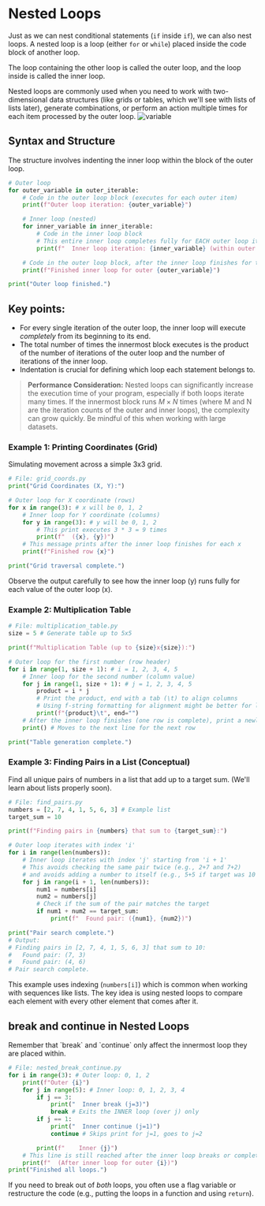  # Nested Loops


<section id="nested-loops"></section>

Just as we can nest conditional statements (`if` inside `if`), we can also nest loops. A nested loop is a loop (either `for` or `while`) placed inside the code block of another loop.

The loop containing the other loop is called the outer loop, and the loop inside is called the inner loop.

Nested loops are commonly used when you need to work with two-dimensional data structures (like grids or tables, which we'll see with lists of lists later), generate combinations, or perform an action multiple times for each item processed by the outer loop.
<img src="/src/courses/python/images/nested_loop.png" alt="variable" className="w-150 h-100 mx-auto" />
## Syntax and Structure
<section id="nested-loop-syntax"></section>
The structure involves indenting the inner loop within the block of the outer loop.

```python
# Outer loop
for outer_variable in outer_iterable:
    # Code in the outer loop block (executes for each outer item)
    print(f"Outer loop iteration: {outer_variable}")

    # Inner loop (nested)
    for inner_variable in inner_iterable:
        # Code in the inner loop block
        # This entire inner loop completes fully for EACH outer loop iteration
        print(f"  Inner loop iteration: {inner_variable} (within outer {outer_variable})")

    # Code in the outer loop block, after the inner loop finishes for this outer iteration
    print(f"Finished inner loop for outer {outer_variable}")

print("Outer loop finished.")
```

## Key points:

*   For every single iteration of the outer loop, the inner loop will execute *completely* from its beginning to its end.
*   The total number of times the innermost block executes is the product of the number of iterations of the outer loop and the number of iterations of the inner loop.
*   Indentation is crucial for defining which loop each statement belongs to.

> **Performance Consideration:** Nested loops can significantly increase the execution time of your program, especially if both loops iterate many times. If the innermost block runs $M \times N$ times (where M and N are the iteration counts of the outer and inner loops), the complexity can grow quickly. Be mindful of this when working with large datasets.

### Example 1: Printing Coordinates (Grid)
<section id="printing-coordinates-grid"></section>

Simulating movement across a simple 3x3 grid.

```python
# File: grid_coords.py
print("Grid Coordinates (X, Y):")

# Outer loop for X coordinate (rows)
for x in range(3): # x will be 0, 1, 2
    # Inner loop for Y coordinate (columns)
    for y in range(3): # y will be 0, 1, 2
        # This print executes 3 * 3 = 9 times
        print(f"  ({x}, {y})")
    # This message prints after the inner loop finishes for each x
    print(f"Finished row {x}")

print("Grid traversal complete.")
```

Observe the output carefully to see how the inner loop (y) runs fully for each value of the outer loop (x).

### Example 2: Multiplication Table
<section id="multiplication-table"></section>

```python
# File: multiplication_table.py
size = 5 # Generate table up to 5x5

print(f"Multiplication Table (up to {size}x{size}):")

# Outer loop for the first number (row header)
for i in range(1, size + 1): # i = 1, 2, 3, 4, 5
    # Inner loop for the second number (column value)
    for j in range(1, size + 1): # j = 1, 2, 3, 4, 5
        product = i * j
        # Print the product, end with a tab (\t) to align columns
        # Using f-string formatting for alignment might be better for larger numbers
        print(f"{product}\t", end="")
    # After the inner loop finishes (one row is complete), print a newline
    print() # Moves to the next line for the next row

print("Table generation complete.")
```

### Example 3: Finding Pairs in a List (Conceptual)
<section id="finding-pairs-in-a-list"></section>

Find all unique pairs of numbers in a list that add up to a target sum. (We'll learn about lists properly soon).

```python
# File: find_pairs.py
numbers = [2, 7, 4, 1, 5, 6, 3] # Example list
target_sum = 10

print(f"Finding pairs in {numbers} that sum to {target_sum}:")

# Outer loop iterates with index 'i'
for i in range(len(numbers)):
    # Inner loop iterates with index 'j' starting from 'i + 1'
    # This avoids checking the same pair twice (e.g., 2+7 and 7+2)
    # and avoids adding a number to itself (e.g., 5+5 if target was 10 and list had two 5s)
    for j in range(i + 1, len(numbers)):
        num1 = numbers[i]
        num2 = numbers[j]
        # Check if the sum of the pair matches the target
        if num1 + num2 == target_sum:
            print(f"  Found pair: ({num1}, {num2})")

print("Pair search complete.")
# Output:
# Finding pairs in [2, 7, 4, 1, 5, 6, 3] that sum to 10:
#   Found pair: (7, 3)
#   Found pair: (4, 6)
# Pair search complete.
```

This example uses indexing (`numbers[i]`) which is common when working with sequences like lists. The key idea is using nested loops to compare each element with every other element that comes after it.

## break and continue in Nested Loops
<section id="break-and-continue-in-nested-loops"></section>
Remember that `break` and `continue` only affect the innermost loop they are placed within.

```python
# File: nested_break_continue.py
for i in range(3): # Outer loop: 0, 1, 2
    print(f"Outer {i}")
    for j in range(5): # Inner loop: 0, 1, 2, 3, 4
        if j == 3:
            print("  Inner break (j=3)")
            break # Exits the INNER loop (over j) only
        if j == 1:
            print("  Inner continue (j=1)")
            continue # Skips print for j=1, goes to j=2

        print(f"    Inner {j}")
    # This line is still reached after the inner loop breaks or completes
    print(f"  (After inner loop for outer {i})")
print("Finished all loops.")
```

If you need to break out of *both* loops, you often use a flag variable or restructure the code (e.g., putting the loops in a function and using `return`).


<section id="Quiz-time"></section>

<Quiz questions={pythonQuiz} />